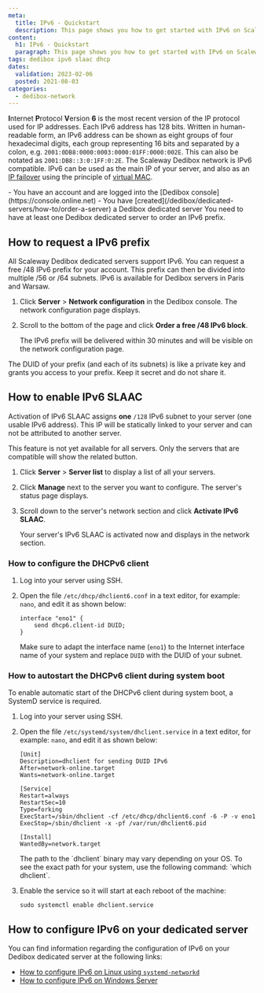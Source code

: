 ```yaml
---
meta:
  title: IPv6 - Quickstart
  description: This page shows you how to get started with IPv6 on Scaleway Dedibox.
content:
  h1: IPv6 - Quickstart
  paragraph: This page shows you how to get started with IPv6 on Scaleway Dedibox.
tags: dedibox ipv6 slaac dhcp 
dates:
  validation: 2023-02-06
  posted: 2021-08-03
categories:
  - dedibox-network
---
```


**I**nternet **P**rotocol **V**ersion **6** is the most recent version of the IP protocol used for IP addresses. Each IPv6 address has 128 bits. Written in human-readable form, an IPv6 address can be shown as eight groups of four hexadecimal digits, each group representing 16 bits and separated by a colon, e.g. `2001:0DB8:0000:0003:0000:01FF:0000:002E`. This can also be notated as `2001:DB8::3:0:1FF:0:2E`. The Scaleway Dedibox network is IPv6 compatible. IPv6 can be used as the main IP of your server, and also as an [IP failover](/dedibox-network/ip-failover/concepts/#failover-ips) using the principle of [virtual MAC](/dedibox-network/ip-failover/concepts/#virtual-mac-address).

<Message type="requirement">
  - You have an account and are logged into the [Dedibox console](https://console.online.net)
  - You have [created](/dedibox/dedicated-servers/how-to/order-a-server) a Dedibox dedicated server
</Message>

<Message type="note">
  You need to have at least one Dedibox dedicated server to order an IPv6 prefix.
</Message>

## How to request a IPv6 prefix

All Scaleway Dedibox dedicated servers support IPv6. You can request a free /48 IPv6 prefix for your account. This prefix can then be divided into multiple /56 or /64 subnets. IPv6 is available for Dedibox servers in Paris and Warsaw. 

1. Click **Server** > **Network configuration** in the Dedibox console. The network configuration page displays. 
2. Scroll to the bottom of the page and click **Order a free /48 IPv6 block**.

    The IPv6 prefix will be delivered within 30 minutes and will be visible on the network configuration page. 

<Message type="important">
  The DUID of your prefix (and each of its subnets) is like a private key and grants you access to your prefix. Keep it secret and do not share it.
</Message>

## How to enable IPv6 SLAAC 

Activation of IPv6 SLAAC assigns **one** `/128` IPv6 subnet to your server (one usable IPv6 address). This IP will be statically linked to your server and can not be attributed to another server.

<Message tyoe="note">
  This feature is not yet available for all servers. Only the servers that are compatible will show the related button.
</Message>

1. Click **Server** > **Server list** to display a list of all your servers.
2. Click **Manage** next to the server you want to configure. The server's status page displays.
3. Scroll down to the server's network section and click **Activate IPv6 SLAAC**.

    Your server's IPv6 SLAAC is activated now and displays in the network section. 

### How to configure the DHCPv6 client

1. Log into your server using SSH. 
2. Open the file `/etc/dhcp/dhclient6.conf` in a text editor, for example: `nano`, and edit it as shown below:
    ```
    interface "eno1" {
        send dhcp6.client-id DUID;
    }
    ```

    Make sure to adapt the interface name (`eno1`) to the Internet interface name of your system and replace `DUID` with the DUID of your subnet. 

### How to autostart the DHCPv6 client during system boot 

To enable automatic start of the DHCPv6 client during system boot, a SystemD service is required. 

1. Log into your server using SSH. 
2. Open the file `/etc/systemd/system/dhclient.service` in a text editor, for example: `nano`, and edit it as shown below:
    ```
    [Unit]
    Description=dhclient for sending DUID IPv6
    After=network-online.target
    Wants=network-online.target

    [Service]
    Restart=always
    RestartSec=10
    Type=forking
    ExecStart=/sbin/dhclient -cf /etc/dhcp/dhclient6.conf -6 -P -v eno1
    ExecStop=/sbin/dhclient -x -pf /var/run/dhclient6.pid

    [Install]
    WantedBy=network.target
    ```

    <Message type="tip">
      The path to the `dhclient` binary may vary depending on your OS. To see the exact path for your system, use the following command: `which dhclient`.
    </Message>
3. Enable the service so it will start at each reboot of the machine:
    ```
    sudo systemctl enable dhclient.service
    ```

## How to configure IPv6 on your dedicated server

You can find information regarding the configuration of IPv6 on your Dedibox dedicated server at the following links: 

* [How to configure IPv6 on Linux using `systemd-networkd`](/dedibox-network/ipv6/how-to/configure-ipv6-linux)
* [How to configure IPv6 on Windows Server](/dedibox-network/ipv6/how-to/configure-ipv6-windows)